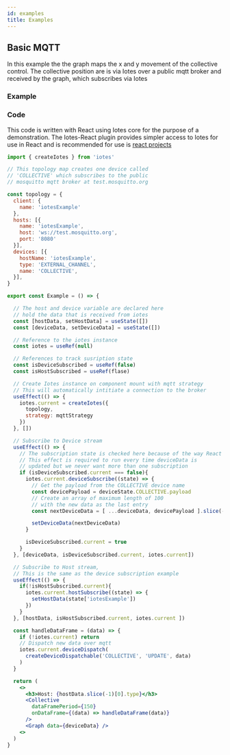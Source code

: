```yaml
---
id: examples
title: Examples
---
```



## Basic MQTT

In this example the the graph maps the x and y movement of the collective control. The collective position are is via Iotes over a public mqtt broker and received by the graph, which subscribes via Iotes

### Example

<Example />

### Code

This code is written with React using Iotes core for the purpose of a demonstration. The Iotes-React plugin provides 
simpler access to Iotes for use in React and is recommended for use is [react projects](/docs/plugins/react-hooks)


```jsx
import { createIotes } from 'iotes'

// This topology map creates one device called 
// 'COLLECTIVE' which subscribes to the public 
// mosquitto mqtt broker at test.mosquitto.org

const topology = {
  client: {
    name: 'iotesExample'
  },
  hosts: [{ 
    name: 'iotesExample', 
    host: 'ws://test.mosquitto.org',
    port: '8080' 
  }],
  devices: [{
    hostName: 'iotesExample',
    type: 'EXTERNAL_CHANNEL',
    name: 'COLLECTIVE',
  }],
}

export const Example = () => {

  // The host and device variable are declared here 
  // hold the data that is received from iotes
  const [hostData, setHostData] = useState([])  
  const [deviceData, setDeviceData] = useState([])

  // Reference to the iotes instance
  const iotes = useRef(null)

  // References to track susription state
  const isDeviceSubscribed = useRef(false)
  const isHostSubscribed = useRef(flase)

  // Create Iotes instance on component mount with mqtt strategy
  // This will automatically intitiate a connection to the broker
  useEffect(() => {
    iotes.current = createIotes({
      topology, 
      strategy: mqttStrategy
    })
  }, [])

  // Subscribe to Device stream
  useEffect(() => {
    // The subscription state is checked here because of the way React Hooks work. 
    // This effect is required to run every time deviceData is
    // updated but we never want more than one subscription
    if (isDeviceSubscribed.current === false){
      iotes.current.deviceSubscribe((state) => {
        // Get the payload from the COLLECTIVE device name
        const devicePayload = deviceState.COLLECTIVE.payload
        // Create an array of maximum length of 100 
        // with the new data as the last entry
        const nextDeviceData = [ ...deviceData, devicePayload ].slice(-100)

        setDeviceData(nextDeviceData)
      }

      isDeviceSubscribed.current = true
    }
  }, [deviceData, isDeviceSubscribed.current, iotes.current])

  // Subscribe to Host stream,
  // This is the same as the device subscription example
  useEffect(() => {
    if(!isHostSubscribed.current){
      iotes.current.hostSubscribe((state) => {
        setHostData(state['iotesExample'])
      })
    }
  }, [hostData, isHostSubscribed.current, iotes.current ])

  const handleDataFrame = (data) => {
    if (!iotes.current) return
    // Dispatch new data over mqtt
    iotes.current.deviceDispatch(
      createDeviceDispatchable('COLLECTIVE', 'UPDATE', data)
    )
  }

  return (
    <>
      <h3>Host: {hostData.slice(-1)[0].type}</h3>
      <Collective 
        dataFramePeriod={150} 
        onDataFrame={(data) => handleDataFrame(data)}
      />
      <Graph data={deviceData} />
    <>
  )
}
```